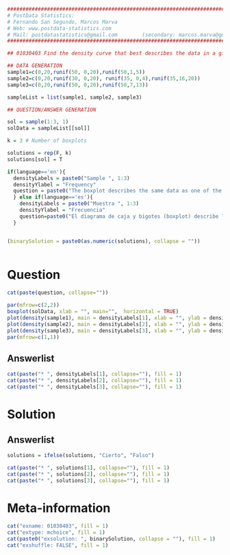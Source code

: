
```r

################################################################################
# PostData Statistics: 
# Fernando San Segundo, Marcos Marva
# Web: www.postdata-statistics.com
# Mail: postdatastatistics@gmail.com        (secondary: marcos.marva@gmail.es)
################################################################################

## 01030403 Find the density curve that best describes the data in a given boxplot.
```


```r
## DATA GENERATION
sample1=c(0,20,runif(50, 0,20),runif(50,1,5))
sample2=c(0,20,runif(30, 0,20), runif(35, 0,4),runif(35,16,20))
sample3=c(0,20,runif(50, 0,20),runif(50,7,13))

sampleList = list(sample1, sample2, sample3) 

## QUESTION/ANSWER GENERATION

sol = sample(1:3, 1)
solData = sampleList[[sol]]

k = 3 # Number of boxplots

solutions = rep(F, k)
solutions[sol] = T

if(language=='en'){
  densityLabels = paste0("Sample ", 1:3)
  densityYlabel = "Frequency"
  question = paste0("The boxplot describes the same data as one of the following density curves. Choose the right curve.")
  } else if(language=='es'){
    densityLabels = paste0("Muestra ", 1:3)
    densityYlabel = "Frecuencia"
    question=paste0("El diagrama de caja y bigotes (boxplot) describe los mismos datos que uno de las curvas de densidad. Elige la curva correcto.")
  }


(binarySolution = paste0(as.numeric(solutions), collapse = ""))



```


Question
========

```r
cat(paste(question, collapse=""))
```


```r
par(mfrow=c(2,2))
boxplot(solData, xlab = "", main="",  horizontal = TRUE) 
plot(density(sample1), main = densityLabels[1], xlab = "", ylab = densityYlabel, xlim=c(min(solData), max(solData)))
plot(density(sample2), main = densityLabels[2], xlab = "", ylab = densityYlabel, xlim=c(min(solData), max(solData)))
plot(density(sample3), main = densityLabels[3], xlab = "", ylab = densityYlabel, xlim=c(min(solData), max(solData)))
par(mfrow=c(1,1))
```


Answerlist
----------

```r
cat(paste("* ", densityLabels[1], collapse=""), fill = 1)
cat(paste("* ", densityLabels[2], collapse=""), fill = 1)
cat(paste("* ", densityLabels[3], collapse=""), fill = 1)
```




Solution
========

Answerlist
----------

```r
solutions = ifelse(solutions, "Cierto", "Falso")
```



```r
cat(paste("* ", solutions[1], collapse=""), fill = 1)
cat(paste("* ", solutions[2], collapse=""), fill = 1)
cat(paste("* ", solutions[3], collapse=""), fill = 1)
```


Meta-information
================

```r
cat("exname: 01030403", fill = 1)
cat("extype: mchoice", fill = 1)
cat(paste0("exsolution: ", binarySolution, collapse = ""), fill = 1)
cat("exshuffle: FALSE", fill = 1)
```





